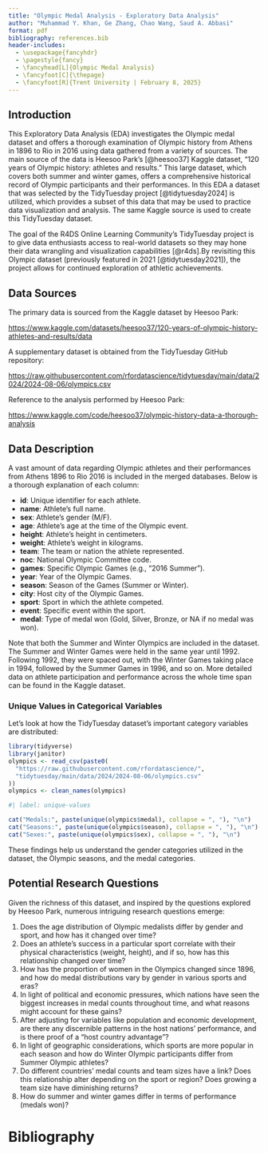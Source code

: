 ```yaml
---
title: "Olympic Medal Analysis - Exploratory Data Analysis"
author: "Muhammad Y. Khan, Ge Zhang, Chao Wang, Saud A. Abbasi"
format: pdf
bibliography: references.bib
header-includes:
  - \usepackage{fancyhdr}
  - \pagestyle{fancy}
  - \fancyhead[L]{Olympic Medal Analysis}
  - \fancyfoot[C]{\thepage}
  - \fancyfoot[R]{Trent University | February 8, 2025}
---
```


## Introduction

This Exploratory Data Analysis (EDA) investigates the Olympic medal dataset and offers a thorough examination of Olympic history from Athens in 1896 to Rio in 2016 using data gathered from a variety of sources. The main source of the data is Heesoo Park's [@heesoo37] Kaggle dataset, "120 years of Olympic history: athletes and results." This large dataset, which covers both summer and winter games, offers a comprehensive historical record of Olympic participants and their performances. In this EDA a dataset that was selected by the TidyTuesday project [@tidytuesday2024] is utilized, which provides a subset of this data that may be used to practice data visualization and analysis. The same Kaggle source is used to create this TidyTuesday dataset.

The goal of the R4DS Online Learning Community's TidyTuesday project is to give data enthusiasts access to real-world datasets so they may hone their data wrangling and visualization capabilities [@r4ds].By revisiting this Olympic dataset (previously featured in 2021 [@tidytuesday2021]), the project allows for continued exploration of athletic achievements.

## Data Sources

The primary data is sourced from the Kaggle dataset by Heesoo Park:

<https://www.kaggle.com/datasets/heesoo37/120-years-of-olympic-history-athletes-and-results/data>

A supplementary dataset is obtained from the TidyTuesday GitHub repository:

<https://raw.githubusercontent.com/rfordatascience/tidytuesday/main/data/2024/2024-08-06/olympics.csv>

Reference to the analysis performed by Heesoo Park:

<https://www.kaggle.com/code/heesoo37/olympic-history-data-a-thorough-analysis>

## Data Description

A vast amount of data regarding Olympic athletes and their performances from Athens 1896 to Rio 2016 is included in the merged databases. Below is a thorough explanation of each column:

-   **id**: Unique identifier for each athlete.
-   **name**: Athlete's full name.
-   **sex**: Athlete's gender (M/F).
-   **age**: Athlete's age at the time of the Olympic event.
-   **height**: Athlete's height in centimeters.
-   **weight**: Athlete's weight in kilograms.
-   **team**: The team or nation the athlete represented.
-   **noc**: National Olympic Committee code.
-   **games**: Specific Olympic Games (e.g., "2016 Summer").
-   **year**: Year of the Olympic Games.
-   **season**: Season of the Games (Summer or Winter).
-   **city**: Host city of the Olympic Games.
-   **sport**: Sport in which the athlete competed.
-   **event**: Specific event within the sport.
-   **medal**: Type of medal won (Gold, Silver, Bronze, or NA if no medal was won).

Note that both the Summer and Winter Olympics are included in the dataset. The Summer and Winter Games were held in the same year until 1992. Following 1992, they were spaced out, with the Winter Games taking place in 1994, followed by the Summer Games in 1996, and so on. More detailed data on athlete participation and performance across the whole time span can be found in the Kaggle dataset.

### Unique Values in Categorical Variables

Let's look at how the TidyTuesday dataset's important category variables are distributed:

```r
library(tidyverse)
library(janitor)
olympics <- read_csv(paste0(
  "https://raw.githubusercontent.com/rfordatascience/",
  "tidytuesday/main/data/2024/2024-08-06/olympics.csv"
))
olympics <- clean_names(olympics)
```


```r

#| label: unique-values

cat("Medals:", paste(unique(olympics$medal), collapse = ", "), "\n")
cat("Seasons:", paste(unique(olympics$season), collapse = ", "), "\n")
cat("Sexes:", paste(unique(olympics$sex), collapse = ", "), "\n")

```


These findings help us understand the gender categories utilized in the dataset, the Olympic seasons, and the medal categories.

## Potential Research Questions

Given the richness of this dataset, and inspired by the questions explored by Heesoo Park, numerous intriguing research questions emerge:

1. Does the age distribution of Olympic medalists differ by gender and sport, and how has it changed over time?
2. Does an athlete's success in a particular sport correlate with their physical characteristics (weight, height), and if so, how has this relationship changed over time?
3. How has the proportion of women in the Olympics changed since 1896, and how do medal distributions vary by gender in various sports and eras?
4. In light of political and economic pressures, which nations have seen the biggest increases in medal counts throughout time, and what reasons might account for these gains?
5. After adjusting for variables like population and economic development, are there any discernible patterns in the host nations' performance, and is there proof of a "host country advantage"?
6. In light of geographic considerations, which sports are more popular in each season and how do Winter Olympic participants differ from Summer Olympic athletes?
7. Do different countries' medal counts and team sizes have a link? Does this relationship alter depending on the sport or region? Does growing a team size have diminishing returns?
8. How do summer and winter games differ in terms of performance (medals won)?

# Bibliography

::: {#refs}
:::
